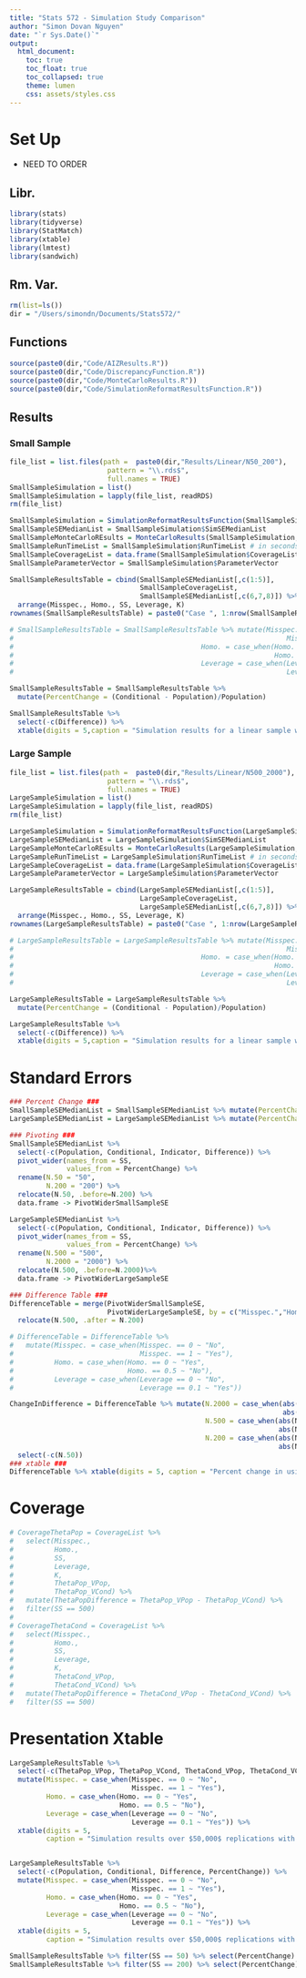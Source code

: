 ```yaml
---
title: "Stats 572 - Simulation Study Comparison"
author: "Simon Dovan Nguyen"
date: "`r Sys.Date()`"
output:
  html_document:
    toc: true
    toc_float: true
    toc_collapsed: true
    theme: lumen
    css: assets/styles.css
---
```


# Set Up
- NEED TO ORDER

## Libr.
```r
library(stats)
library(tidyverse)
library(StatMatch)
library(xtable)
library(lmtest)
library(sandwich)
```

## Rm. Var.
```r
rm(list=ls())
dir = "/Users/simondn/Documents/Stats572/"
```

## Functions
```r
source(paste0(dir,"Code/AIZResults.R"))
source(paste0(dir,"Code/DiscrepancyFunction.R"))
source(paste0(dir,"Code/MonteCarloResults.R"))
source(paste0(dir,"Code/SimulationReformatResultsFunction.R"))
```

## Results
### Small Sample
```r
file_list = list.files(path =  paste0(dir,"Results/Linear/N50_200"), 
                        pattern = "\\.rds$", 
                        full.names = TRUE)
SmallSampleSimulation = list()
SmallSampleSimulation = lapply(file_list, readRDS)
rm(file_list)

SmallSampleSimulation = SimulationReformatResultsFunction(SmallSampleSimulation)
SmallSampleSEMedianList = SmallSampleSimulation$SimSEMedianList 
SmallSampleMonteCarloREsults = MonteCarloResults(SmallSampleSimulation, 5)
SmallSampleRunTimeList = SmallSampleSimulation$RunTimeList # in seconds
SmallSampleCoverageList = data.frame(SmallSampleSimulation$CoverageList)
SmallSampleParameterVector = SmallSampleSimulation$ParameterVector

SmallSampleResultsTable = cbind(SmallSampleSEMedianList[,c(1:5)],
                                SmallSampleCoverageList,
                                SmallSampleSEMedianList[,c(6,7,8)]) %>%
  arrange(Misspec., Homo., SS, Leverage, K)
rownames(SmallSampleResultsTable) = paste0("Case ", 1:nrow(SmallSampleResultsTable)) 

# SmallSampleResultsTable = SmallSampleResultsTable %>% mutate(Misspec. = case_when(Misspec. == 0 ~ "No",
#                                                                   Misspec. == 1 ~ "Yes"),
#                                              Homo. = case_when(Homo. == 0 ~ "Yes",
#                                                                Homo. == 0.5 ~ "No"),
#                                              Leverage = case_when(Leverage == 0 ~ "No",
#                                                                   Leverage == 0.1 ~ "Yes"))

SmallSampleResultsTable = SmallSampleResultsTable %>% 
  mutate(PercentChange = (Conditional - Population)/Population)

SmallSampleResultsTable %>%
  select(-c(Difference)) %>%
  xtable(digits = 5,caption = "Simulation results for a linear sample with small samples")
```


### Large Sample
```r
file_list = list.files(path =  paste0(dir,"Results/Linear/N500_2000"), 
                        pattern = "\\.rds$", 
                        full.names = TRUE)
LargeSampleSimulation = list()
LargeSampleSimulation = lapply(file_list, readRDS)
rm(file_list)

LargeSampleSimulation = SimulationReformatResultsFunction(LargeSampleSimulation)
LargeSampleSEMedianList = LargeSampleSimulation$SimSEMedianList 
LargeSampleMonteCarloREsults = MonteCarloResults(LargeSampleSimulation, 5)
LargeSampleRunTimeList = LargeSampleSimulation$RunTimeList # in seconds
LargeSampleCoverageList = data.frame(LargeSampleSimulation$CoverageList)
LargeSampleParameterVector = LargeSampleSimulation$ParameterVector

LargeSampleResultsTable = cbind(LargeSampleSEMedianList[,c(1:5)],
                                LargeSampleCoverageList,
                                LargeSampleSEMedianList[,c(6,7,8)]) %>%
  arrange(Misspec., Homo., SS, Leverage, K)
rownames(LargeSampleResultsTable) = paste0("Case ", 1:nrow(LargeSampleResultsTable)) 

# LargeSampleResultsTable = LargeSampleResultsTable %>% mutate(Misspec. = case_when(Misspec. == 0 ~ "No",
#                                                                   Misspec. == 1 ~ "Yes"),
#                                              Homo. = case_when(Homo. == 0 ~ "Yes",
#                                                                Homo. == 0.5 ~ "No"),
#                                              Leverage = case_when(Leverage == 0 ~ "No",
#                                                                   Leverage == 0.1 ~ "Yes"))

LargeSampleResultsTable = LargeSampleResultsTable %>% 
  mutate(PercentChange = (Conditional - Population)/Population)

LargeSampleResultsTable %>%
  select(-c(Difference)) %>%
  xtable(digits = 5,caption = "Simulation results for a linear sample with large samples")
```

# Standard Errors
```r
### Percent Change ###
SmallSampleSEMedianList = SmallSampleSEMedianList %>% mutate(PercentChange = (Conditional - Population)/Population)
LargeSampleSEMedianList = LargeSampleSEMedianList %>% mutate(PercentChange = (Conditional - Population)/Population)

### Pivoting ###
SmallSampleSEMedianList %>% 
  select(-c(Population, Conditional, Indicator, Difference)) %>%
  pivot_wider(names_from = SS,
              values_from = PercentChange) %>%
  rename(N.50 = "50",
         N.200 = "200") %>%
  relocate(N.50, .before=N.200) %>% 
  data.frame -> PivotWiderSmallSampleSE

LargeSampleSEMedianList %>% 
  select(-c(Population, Conditional, Indicator, Difference)) %>%
  pivot_wider(names_from = SS,
              values_from = PercentChange) %>%
  rename(N.500 = "500",
         N.2000 = "2000") %>%
  relocate(N.500, .before=N.2000)%>% 
  data.frame -> PivotWiderLargeSampleSE

### Difference Table ###
DifferenceTable = merge(PivotWiderSmallSampleSE, 
                        PivotWiderLargeSampleSE, by = c("Misspec.","Homo.","Leverage","K")) %>%
  relocate(N.500, .after = N.200)

# DifferenceTable = DifferenceTable %>% 
#   mutate(Misspec. = case_when(Misspec. == 0 ~ "No",
#                               Misspec. == 1 ~ "Yes"),
#          Homo. = case_when(Homo. == 0 ~ "Yes",
#                            Homo. == 0.5 ~ "No"),
#          Leverage = case_when(Leverage == 0 ~ "No",
#                               Leverage == 0.1 ~ "Yes"))

ChangeInDifference = DifferenceTable %>% mutate(N.2000 = case_when(abs(N.500)>abs(N.2000) ~ "Smaller", 
                                                                   abs(N.500)<abs(N.2000) ~ "Larger"),
                                                N.500 = case_when(abs(N.200)>abs(N.500) ~ "Smaller", 
                                                                  abs(N.200)<abs(N.500) ~ "Larger"),
                                                N.200 = case_when(abs(N.50)>abs(N.200) ~ "Smaller", 
                                                                  abs(N.50)<abs(N.200) ~ "Larger")) %>%
  select(-c(N.50))
### xtable ###
DifferenceTable %>% xtable(digits = 5, caption = "Percent change in using conditional standard error estimates instead of population standard error estimates by sample size.")
```


# Coverage
```r
# CoverageThetaPop = CoverageList %>% 
#   select(Misspec.,
#          Homo.,
#          SS,
#          Leverage,
#          K,
#          ThetaPop_VPop,
#          ThetaPop_VCond) %>%
#   mutate(ThetaPopDifference = ThetaPop_VPop - ThetaPop_VCond) %>%
#   filter(SS == 500)
# 
# CoverageThetaCond = CoverageList %>% 
#   select(Misspec.,
#          Homo.,
#          SS,
#          Leverage,
#          K,
#          ThetaCond_VPop,
#          ThetaCond_VCond) %>%
#   mutate(ThetaPopDifference = ThetaCond_VPop - ThetaCond_VCond) %>%
#   filter(SS == 500)
```

# Presentation Xtable
```r
LargeSampleResultsTable %>% 
  select(-c(ThetaPop_VPop, ThetaPop_VCond, ThetaCond_VPop, ThetaCond_VCond, Difference)) %>%
  mutate(Misspec. = case_when(Misspec. == 0 ~ "No",
                              Misspec. == 1 ~ "Yes"),
         Homo. = case_when(Homo. == 0 ~ "Yes",
                           Homo. == 0.5 ~ "No"),
         Leverage = case_when(Leverage == 0 ~ "No",
                              Leverage == 0.1 ~ "Yes")) %>%
  xtable(digits = 5,
         caption = "Simulation results over $50,000$ replications with small samples (correctly specified models)")


LargeSampleResultsTable %>% 
  select(-c(Population, Conditional, Difference, PercentChange)) %>%
  mutate(Misspec. = case_when(Misspec. == 0 ~ "No",
                              Misspec. == 1 ~ "Yes"),
         Homo. = case_when(Homo. == 0 ~ "Yes",
                           Homo. == 0.5 ~ "No"),
         Leverage = case_when(Leverage == 0 ~ "No",
                              Leverage == 0.1 ~ "Yes")) %>%
  xtable(digits = 5,
         caption = "Simulation results over $50,000$ replications with small samples (correctly specified models)")
```

```r
SmallSampleResultsTable %>% filter(SS == 50) %>% select(PercentChange) %>% colMeans
SmallSampleResultsTable %>% filter(SS == 200) %>% select(PercentChange) %>% colMeans
```
